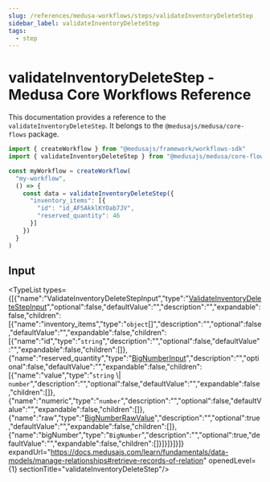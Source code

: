 ```yaml
---
slug: /references/medusa-workflows/steps/validateInventoryDeleteStep
sidebar_label: validateInventoryDeleteStep
tags:
  - step
---
```



# validateInventoryDeleteStep - Medusa Core Workflows Reference

This documentation provides a reference to the `validateInventoryDeleteStep`. It belongs to the `@medusajs/medusa/core-flows` package.

```ts title="src/workflows/my-workflow.ts"
import { createWorkflow } from "@medusajs/framework/workflows-sdk"
import { validateInventoryDeleteStep } from "@medusajs/medusa/core-flows"

const myWorkflow = createWorkflow(
  "my-workflow",
  () => {
    const data = validateInventoryDeleteStep({
      "inventory_items": [{
        "id": "id_AFSAkklKYOab7JV",
        "reserved_quantity": 46
      }]
    })
  }
)
```
  

## Input

<TypeList types={[{"name":"ValidateInventoryDeleteStepInput","type":"[ValidateInventoryDeleteStepInput](../../../../interfaces/core_flows.ValidateInventoryDeleteStepInput/page.mdx)","optional":false,"defaultValue":"","description":"","expandable":false,"children":[{"name":"inventory_items","type":"`object`[]","description":"","optional":false,"defaultValue":"","expandable":false,"children":[{"name":"id","type":"`string`","description":"","optional":false,"defaultValue":"","expandable":false,"children":[]},{"name":"reserved_quantity","type":"[BigNumberInput](../../../../../types/types/types.BigNumberInput/page.mdx)","description":"","optional":false,"defaultValue":"","expandable":false,"children":[{"name":"value","type":"`string` \\| `number`","description":"","optional":false,"defaultValue":"","expandable":false,"children":[]},{"name":"numeric","type":"`number`","description":"","optional":false,"defaultValue":"","expandable":false,"children":[]},{"name":"raw","type":"[BigNumberRawValue](../../../../../types/types/types.BigNumberRawValue/page.mdx)","description":"","optional":true,"defaultValue":"","expandable":false,"children":[]},{"name":"bigNumber","type":"`BigNumber`","description":"","optional":true,"defaultValue":"","expandable":false,"children":[]}]}]}]}]} expandUrl="https://docs.medusajs.com/learn/fundamentals/data-models/manage-relationships#retrieve-records-of-relation" openedLevel={1} sectionTitle="validateInventoryDeleteStep"/>
